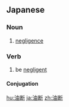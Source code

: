 ==Japanese==
{{ja-kanjitab|ゆ|だん|yomi=on}}

===Noun===
{{ja-noun|ゆだん}}
# [[negligence]]

===Verb===
{{ja-verb-suru|tr=intrans|ゆだん}}

# be [[negligent]]

====Conjugation====
{{ja-suru|ゆだん}}

[[hu:油断]]
[[ja:油断]]
[[zh:油断]]